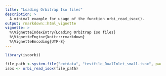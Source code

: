 ```yaml
---
title: "Loading Orbitrap Iso files"
description: >
  A minimal example for usage of the function orbi_read_isox().
output: rmarkdown::html_vignette
vignette: >
  %\VignetteIndexEntry{Loading Orbitrap Iso files}
  %\VignetteEngine{knitr::rmarkdown}
  %\VignetteEncoding{UTF-8}
---
```


```r
library(isoorbi)
```


```r
file_path <-system.file("extdata", "testfile_DualInlet_small.isox", package = "isoorbi")
isox <- orbi_read_isox(file_path) 
```
